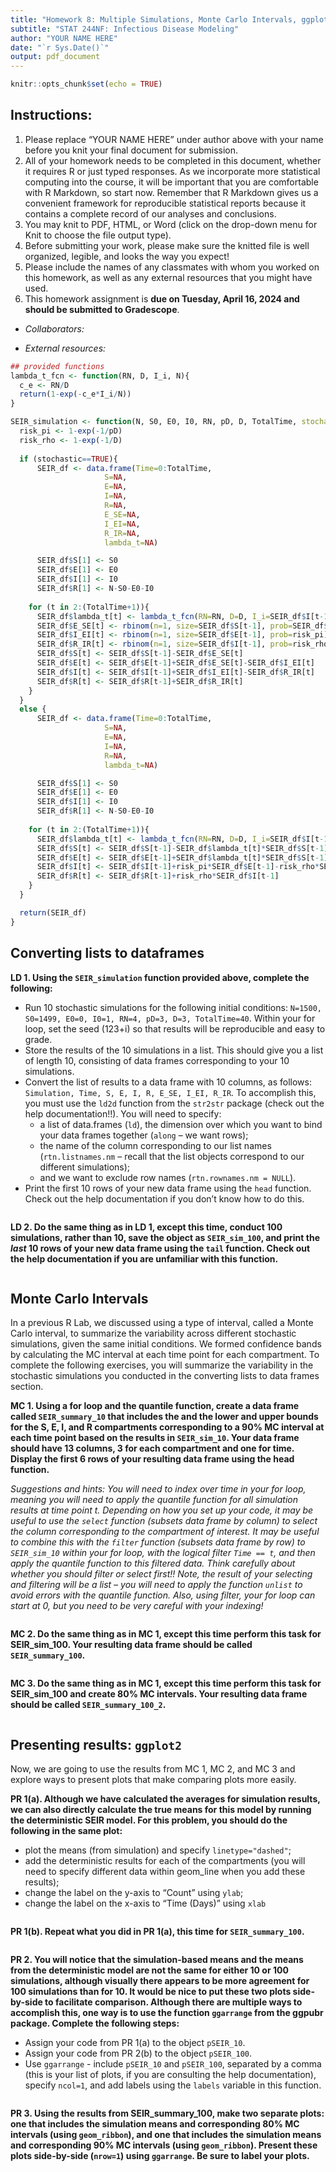 ---
title: "Homework 8: Multiple Simulations, Monte Carlo Intervals, ggplot2"
subtitle: "STAT 244NF: Infectious Disease Modeling"
author: "YOUR NAME HERE"
date: "`r Sys.Date()`"
output: pdf_document
---

```{r setup, include=FALSE}
knitr::opts_chunk$set(echo = TRUE)
```

## Instructions:

1. Please replace "YOUR NAME HERE" under author above with your name before you knit your final document for submission.
2. All of your homework needs to be completed in this document, whether it requires R or just typed responses. As we incorporate more statistical computing into the course, it will be important that you are comfortable with R Markdown, so start now. Remember that R Markdown gives us a convenient framework for reproducible statistical reports because it contains a complete record of our analyses and conclusions.
3. You may knit to PDF, HTML, or Word (click on the drop-down menu for Knit to choose the file output type). 
4. Before submitting your work, please make sure the knitted file is well organized, legible, and looks the way you expect!
5. Please include the names of any classmates with whom you worked on this homework, as well as any external resources that you might have used.
6. This homework assignment is **due on Tuesday, April 16, 2024 and should be submitted to Gradescope**.

- *Collaborators:*

- *External resources:*

```{r}
## provided functions
lambda_t_fcn <- function(RN, D, I_i, N){
  c_e <- RN/D
  return(1-exp(-c_e*I_i/N))
}

SEIR_simulation <- function(N, S0, E0, I0, RN, pD, D, TotalTime, stochastic=FALSE){
  risk_pi <- 1-exp(-1/pD)
  risk_rho <- 1-exp(-1/D)
  
  if (stochastic==TRUE){
      SEIR_df <- data.frame(Time=0:TotalTime,
                     S=NA,
                     E=NA,
                     I=NA,
                     R=NA,
                     E_SE=NA,
                     I_EI=NA, 
                     R_IR=NA,
                     lambda_t=NA)

      SEIR_df$S[1] <- S0
      SEIR_df$E[1] <- E0
      SEIR_df$I[1] <- I0
      SEIR_df$R[1] <- N-S0-E0-I0
    
    for (t in 2:(TotalTime+1)){
      SEIR_df$lambda_t[t] <- lambda_t_fcn(RN=RN, D=D, I_i=SEIR_df$I[t-1], N=N)
      SEIR_df$E_SE[t] <- rbinom(n=1, size=SEIR_df$S[t-1], prob=SEIR_df$lambda_t[t])
      SEIR_df$I_EI[t] <- rbinom(n=1, size=SEIR_df$E[t-1], prob=risk_pi)
      SEIR_df$R_IR[t] <- rbinom(n=1, size=SEIR_df$I[t-1], prob=risk_rho)
      SEIR_df$S[t] <- SEIR_df$S[t-1]-SEIR_df$E_SE[t]
      SEIR_df$E[t] <- SEIR_df$E[t-1]+SEIR_df$E_SE[t]-SEIR_df$I_EI[t]
      SEIR_df$I[t] <- SEIR_df$I[t-1]+SEIR_df$I_EI[t]-SEIR_df$R_IR[t]
      SEIR_df$R[t] <- SEIR_df$R[t-1]+SEIR_df$R_IR[t]
    }
  }
  else {
      SEIR_df <- data.frame(Time=0:TotalTime,
                     S=NA,
                     E=NA,
                     I=NA,
                     R=NA,
                     lambda_t=NA)

      SEIR_df$S[1] <- S0
      SEIR_df$E[1] <- E0
      SEIR_df$I[1] <- I0
      SEIR_df$R[1] <- N-S0-E0-I0
    
    for (t in 2:(TotalTime+1)){
      SEIR_df$lambda_t[t] <- lambda_t_fcn(RN=RN, D=D, I_i=SEIR_df$I[t-1], N=N)
      SEIR_df$S[t] <- SEIR_df$S[t-1]-SEIR_df$lambda_t[t]*SEIR_df$S[t-1]
      SEIR_df$E[t] <- SEIR_df$E[t-1]+SEIR_df$lambda_t[t]*SEIR_df$S[t-1]-risk_pi*SEIR_df$E[t-1]
      SEIR_df$I[t] <- SEIR_df$I[t-1]+risk_pi*SEIR_df$E[t-1]-risk_rho*SEIR_df$I[t-1]
      SEIR_df$R[t] <- SEIR_df$R[t-1]+risk_rho*SEIR_df$I[t-1]
    }
  }

  return(SEIR_df)
}
```

## Converting lists to dataframes

**LD 1. Using the `SEIR_simulation` function provided above, complete the following:**

  - Run 10 stochastic simulations for the following initial conditions: `N=1500, S0=1499, E0=0, I0=1, RN=4, pD=3, D=3, TotalTime=40`. Within your for loop, set the seed (123+i) so that results will be reproducible and easy to grade.
  - Store the results of the 10 simulations in a list. This should give you a list of length 10, consisting of data frames corresponding to your 10 simulations.
  - Convert the list of results to a data frame with 10 columns, as follows: `Simulation, Time, S, E, I, R, E_SE, I_EI, R_IR`. To accomplish this, you must use the `ld2d` function from the `str2str` package (check out the help documentation!!). You will need to specify:
    - a list of data.frames (`ld`), the dimension over which you want to bind your data frames together (`along` -- we want rows); 
    - the name of the column corresponding to our list names (`rtn.listnames.nm` -- recall that the list objects correspond to our different simulations);
    - and we want to exclude row names (`rtn.rownames.nm = NULL`). 
  - Print the first 10 rows of your new data frame using the `head` function. Check out the help documentation if you don't know how to do this.

```{r}

```

**LD 2. Do the same thing as in LD 1, except this time, conduct 100 simulations, rather than 10, save the object as `SEIR_sim_100`, and print the *last* 10 rows of your new data frame using the `tail` function. Check out the help documentation if you are unfamiliar with this function.**

```{r}

```



## Monte Carlo Intervals

In a previous R Lab, we discussed using a type of interval, called a Monte Carlo interval, to summarize the variability across different stochastic simulations, given the same initial conditions. We formed confidence bands by calculating the MC interval at each time point for each compartment. To complete the following exercises, you will summarize the variability in the stochastic simulations you conducted in the converting lists to data frames section. 

**MC 1. Using a for loop and the quantile function, create a data frame called `SEIR_summary_10` that includes the \underline{mean} and the lower and upper bounds for the S, E, I, and R compartments corresponding to a 90% MC interval at each time point based on the results in `SEIR_sim_10`. Your data frame should have 13 columns, 3 for each compartment and one for time. Display the first 6 rows of your resulting data frame using the head function.**

*Suggestions and hints: You will need to index over time in your for loop, meaning you will need to apply the quantile function for all simulation results at time point t. Depending on how you set up your code, it may be useful to use the `select` function (subsets data frame by column) to select the column corresponding to the compartment of interest. It may be useful to combine this with the `filter` function (subsets data frame by row) to `SEIR_sim_10` within your for loop, with the logical filter `Time == t`, and then apply the quantile function to this filtered data. Think carefully about whether you should filter or select first!! Note, the result of your selecting and filtering will be a list -- you will need to apply the function `unlist` to avoid errors with the quantile function. Also, using filter, your for loop can start at 0, but you need to be very careful with your indexing!*

```{r}

```

**MC 2. Do the same thing as in MC 1, except this time perform this task for SEIR_sim_100. Your resulting data frame should be called `SEIR_summary_100`.**

```{r}

```

**MC 3. Do the same thing as in MC 1, except this time perform this task for SEIR_sim_100 and create 80% MC intervals. Your resulting data frame should be called `SEIR_summary_100_2`.**

```{r}

```


## Presenting results: `ggplot2`

Now, we are going to use the results from MC 1, MC 2, and MC 3 and explore ways to present plots that make comparing plots more easily.

**PR 1(a). Although we have calculated the averages for simulation results, we can also directly calculate the true means for this model by running the deterministic SEIR model. For this problem, you should do the following in the same plot:**

  - plot the means (from simulation) and specify `linetype="dashed"`;
  - add the deterministic results for each of the compartments (you will need to specify different data within geom_line when you add these results);
  - change the label on the y-axis to "Count" using `ylab`;
  - change the label on the x-axis to "Time (Days)" using `xlab`

```{r}

```

**PR 1(b). Repeat what you did in PR 1(a), this time for `SEIR_summary_100`.**

```{r}

```

**PR 2. You will notice that the simulation-based means and the means from the deterministic model are not the same for either 10 or 100 simulations, although visually there appears to be more agreement for 100 simulations than for 10. It would be nice to put these two plots side-by-side to facilitate comparison. Although there are multiple ways to accomplish this, one way is to use the function `ggarrange` from the ggpubr package. Complete the following steps:**

  - Assign your code from PR 1(a) to the object `pSEIR_10`.
  - Assign your code from PR 2(b) to the object `pSEIR_100`.
  - Use `ggarrange` - include `pSEIR_10` and `pSEIR_100`, separated by a comma (this is your list of plots, if you are consulting the help documentation), specify `ncol=1`, and add labels using the `labels` variable in this function.
  
```{r}

```

**PR 3. Using the results from SEIR_summary_100, make two separate plots: one that includes the simulation means and corresponding 80% MC intervals (using `geom_ribbon`), and one that includes the simulation means and corresponding 90% MC intervals (using `geom_ribbon`). Present these plots side-by-side (`nrow=1`) using `ggarrange`. Be sure to label your plots.**

```{r}

```

